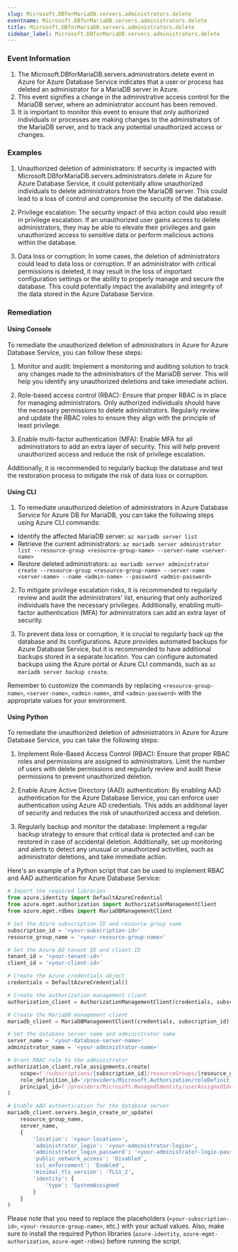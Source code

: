```yaml
--- 
slug: Microsoft.DBforMariaDB.servers.administrators.delete
eventname: Microsoft.DBforMariaDB.servers.administrators.delete
title: Microsoft.DBforMariaDB.servers.administrators.delete
sidebar_label: Microsoft.DBforMariaDB.servers.administrators.delete
---
```

                       
### Event Information

1. The Microsoft.DBforMariaDB.servers.administrators.delete event in Azure for Azure Database Service indicates that a user or process has deleted an administrator for a MariaDB server in Azure.
2. This event signifies a change in the administrative access control for the MariaDB server, where an administrator account has been removed.
3. It is important to monitor this event to ensure that only authorized individuals or processes are making changes to the administrators of the MariaDB server, and to track any potential unauthorized access or changes.


### Examples

1. Unauthorized deletion of administrators: If security is impacted with Microsoft.DBforMariaDB.servers.administrators.delete in Azure for Azure Database Service, it could potentially allow unauthorized individuals to delete administrators from the MariaDB server. This could lead to a loss of control and compromise the security of the database.

2. Privilege escalation: The security impact of this action could also result in privilege escalation. If an unauthorized user gains access to delete administrators, they may be able to elevate their privileges and gain unauthorized access to sensitive data or perform malicious actions within the database.

3. Data loss or corruption: In some cases, the deletion of administrators could lead to data loss or corruption. If an administrator with critical permissions is deleted, it may result in the loss of important configuration settings or the ability to properly manage and secure the database. This could potentially impact the availability and integrity of the data stored in the Azure Database Service.

### Remediation

#### Using Console

To remediate the unauthorized deletion of administrators in Azure for Azure Database Service, you can follow these steps:

1. Monitor and audit: Implement a monitoring and auditing solution to track any changes made to the administrators of the MariaDB server. This will help you identify any unauthorized deletions and take immediate action.

2. Role-based access control (RBAC): Ensure that proper RBAC is in place for managing administrators. Only authorized individuals should have the necessary permissions to delete administrators. Regularly review and update the RBAC roles to ensure they align with the principle of least privilege.

3. Enable multi-factor authentication (MFA): Enable MFA for all administrators to add an extra layer of security. This will help prevent unauthorized access and reduce the risk of privilege escalation.

Additionally, it is recommended to regularly backup the database and test the restoration process to mitigate the risk of data loss or corruption.

#### Using CLI

1. To remediate unauthorized deletion of administrators in Azure Database Service for Azure DB for MariaDB, you can take the following steps using Azure CLI commands:

- Identify the affected MariaDB server: `az mariadb server list`
- Retrieve the current administrators: `az mariadb server administrator list --resource-group <resource-group-name> --server-name <server-name>`
- Restore deleted administrators: `az mariadb server administrator create --resource-group <resource-group-name> --server-name <server-name> --name <admin-name> --password <admin-password>`

2. To mitigate privilege escalation risks, it is recommended to regularly review and audit the administrators' list, ensuring that only authorized individuals have the necessary privileges. Additionally, enabling multi-factor authentication (MFA) for administrators can add an extra layer of security.

3. To prevent data loss or corruption, it is crucial to regularly back up the database and its configurations. Azure provides automated backups for Azure Database Service, but it is recommended to have additional backups stored in a separate location. You can configure automated backups using the Azure portal or Azure CLI commands, such as `az mariadb server backup create`.

Remember to customize the commands by replacing `<resource-group-name>`, `<server-name>`, `<admin-name>`, and `<admin-password>` with the appropriate values for your environment.

#### Using Python

To remediate the unauthorized deletion of administrators in Azure for Azure Database Service, you can take the following steps:

1. Implement Role-Based Access Control (RBAC): Ensure that proper RBAC roles and permissions are assigned to administrators. Limit the number of users with delete permissions and regularly review and audit these permissions to prevent unauthorized deletion.

2. Enable Azure Active Directory (AAD) authentication: By enabling AAD authentication for the Azure Database Service, you can enforce user authentication using Azure AD credentials. This adds an additional layer of security and reduces the risk of unauthorized access and deletion.

3. Regularly backup and monitor the database: Implement a regular backup strategy to ensure that critical data is protected and can be restored in case of accidental deletion. Additionally, set up monitoring and alerts to detect any unusual or unauthorized activities, such as administrator deletions, and take immediate action.

Here's an example of a Python script that can be used to implement RBAC and AAD authentication for Azure Database Service:

```python
# Import the required libraries
from azure.identity import DefaultAzureCredential
from azure.mgmt.authorization import AuthorizationManagementClient
from azure.mgmt.rdbms import MariaDBManagementClient

# Set the Azure subscription ID and resource group name
subscription_id = '<your-subscription-id>'
resource_group_name = '<your-resource-group-name>'

# Set the Azure AD tenant ID and client ID
tenant_id = '<your-tenant-id>'
client_id = '<your-client-id>'

# Create the Azure credentials object
credentials = DefaultAzureCredential()

# Create the authorization management client
authorization_client = AuthorizationManagementClient(credentials, subscription_id)

# Create the MariaDB management client
mariadb_client = MariaDBManagementClient(credentials, subscription_id)

# Set the database server name and administrator name
server_name = '<your-database-server-name>'
administrator_name = '<your-administrator-name>'

# Grant RBAC role to the administrator
authorization_client.role_assignments.create(
    scope=f'/subscriptions/{subscription_id}/resourceGroups/{resource_group_name}',
    role_definition_id='/providers/Microsoft.Authorization/roleDefinitions/<your-role-definition-id>',
    principal_id=f'/providers/Microsoft.ManagedIdentity/userAssignedIdentities/<your-managed-identity-id>'
)

# Enable AAD authentication for the database server
mariadb_client.servers.begin_create_or_update(
    resource_group_name,
    server_name,
    {
        'location': '<your-location>',
        'administrator_login': '<your-administrator-login>',
        'administrator_login_password': '<your-administrator-login-password>',
        'public_network_access': 'Disabled',
        'ssl_enforcement': 'Enabled',
        'minimal_tls_version': 'TLS1_2',
        'identity': {
            'type': 'SystemAssigned'
        }
    }
)
```

Please note that you need to replace the placeholders (`<your-subscription-id>`, `<your-resource-group-name>`, etc.) with your actual values. Also, make sure to install the required Python libraries (`azure-identity`, `azure-mgmt-authorization`, `azure-mgmt-rdbms`) before running the script.


 